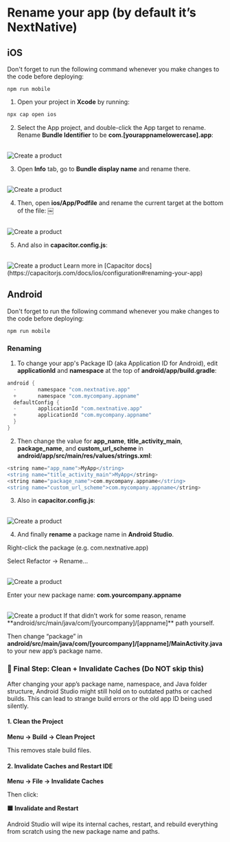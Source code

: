 
# Rename your app (by default it’s NextNative)

## iOS

<Callout>
  Don't forget to run the following command whenever you make changes to the code before deploying:

`npm run mobile`

</Callout>

1. Open your project in **Xcode** by running:

```bash
npx cap open ios
```

2. Select the App project, and double-click the App target to rename. Rename **Bundle Identifier** to be **com.[yourappnamelowercase].app**:

<br />
<Image
  src="/docs/rename-app/bundle-id.jpg"
  alt="Create a product"
  width={900}
  height={900}
  style={{ borderRadius: "16px" }}
/>

3. Open **Info** tab, go to **Bundle display name** and rename there.

<br />
<Image
  src="/docs/rename-app/info.jpg"
  alt="Create a product"
  width={900}
  height={900}
  style={{ borderRadius: "16px" }}
/>

4. Then, open **ios/App/Podfile** and rename the current target at the bottom of the
   file: ￼

<br />
<Image
  src="/docs/rename-app/podfile.jpg"
  alt="Create a product"
  width={900}
  height={900}
  style={{ borderRadius: "16px" }}
/>

5. And also in **capacitor.config.js**:

<br />
<Image
  src="/docs/rename-app/cap-config.jpg"
  alt="Create a product"
  width={900}
  height={900}
  style={{ borderRadius: "16px" }}
/>

<Callout type="info">
  Learn more in [Capacitor
  docs](https://capacitorjs.com/docs/ios/configuration#renaming-your-app)
</Callout>

## Android

<Callout>
  Don't forget to run the following command whenever you make changes to the code before deploying:

`npm run mobile`

</Callout>

### Renaming

1. To change your app's Package ID (aka Application ID for Android), edit **applicationId** and **namespace** at the top of **android/app/build.gradle**:

```gradle
android {
  -       namespace "com.nextnative.app"
  +       namespace "com.mycompany.appname"
  defaultConfig {
  -       applicationId "com.nextnative.app"
  +       applicationId "com.mycompany.appname"
  }
}
```

2. Then change the value for **app_name**, **title_activity_main**, **package_name**, and **custom_url_scheme** in **android/app/src/main/res/values/strings.xml**:

```gradle
<string name="app_name">MyApp</string>
<string name="title_activity_main">MyApp</string>
<string name="package_name">com.mycompany.appname</string>
<string name="custom_url_scheme">com.mycompany.appname</string>
```

3. Also in **capacitor.config.js**:

<br />
<Image
  src="/docs/rename-app/cap-config.jpg"
  alt="Create a product"
  width={900}
  height={900}
  style={{ borderRadius: "16px" }}
/>

4. And finally **rename** a package name in **Android Studio**.

Right-click the package (e.g. com.nextnative.app)

Select Refactor → Rename...

<br />
<Image
  src="/docs/rename-app/rename-app-1.png"
  alt="Create a product"
  width={900}
  height={900}
  style={{ borderRadius: "16px" }}
/>

Enter your new package name: **com.yourcompany.appname**

<br />
<Image
  src="/docs/rename-app/rename-app-2.png"
  alt="Create a product"
  width={900}
  height={900}
  style={{ borderRadius: "16px" }}
/>

<Callout type="warning">
If that didn’t work for some reason, rename **android/src/main/java/com/[yourcompany]/[appname]** path yourself.

Then change “package” in **android/src/main/java/com/[yourcompany]/[appname]/MainActivity.java** to your new app’s package name.

</Callout>

### 🧼 Final Step: Clean + Invalidate Caches (Do NOT skip this)

After changing your app’s package name, namespace, and Java folder structure, Android Studio might still hold on to outdated paths or cached builds. This can lead to strange build errors or the old app ID being used silently.

#### 1. Clean the Project

**Menu → Build → Clean Project**

This removes stale build files.

#### 2. Invalidate Caches and Restart IDE

**Menu → File → Invalidate Caches**

Then click:

**🟦 Invalidate and Restart**

Android Studio will wipe its internal caches, restart, and rebuild everything from scratch using the new package name and paths.

